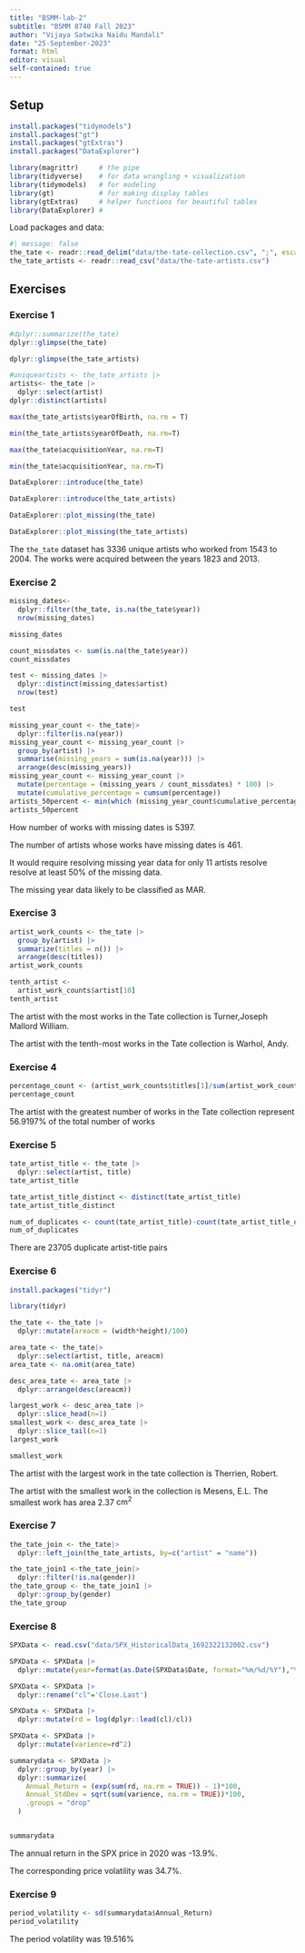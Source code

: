 ```yaml
---
title: "BSMM-lab-2"
subtitle: "BSMM 8740 Fall 2023"
author: "Vijaya Satwika Naidu Mandali"
date: "25-September-2023"
format: html
editor: visual
self-contained: true
---
```


## Setup

```r
install.packages("tidymodels")
install.packages("gt")
install.packages("gtExtras")
install.packages("DataExplorer")
```

```r
library(magrittr)     # the pipe
library(tidyverse)    # for data wrangling + visualization
library(tidymodels)   # for modeling
library(gt)           # for making display tables
library(gtExtras)     # helper functions for beautiful tables
library(DataExplorer) #
```

Load packages and data:

```r
#| message: false
the_tate <- readr::read_delim("data/the-tate-collection.csv", ";", escape_double = FALSE, trim_ws = TRUE)
the_tate_artists <- readr::read_csv("data/the-tate-artists.csv")
```

## Exercises

### Exercise 1

```r
#dplyr::summarize(the_tate)
dplyr::glimpse(the_tate)
```

```r
dplyr::glimpse(the_tate_artists)
```

```r
#uniqueartists <- the_tate_artists |>
artists<- the_tate |>
  dplyr::select(artist)  
dplyr::distinct(artists)
```

```r
max(the_tate_artists$yearOfBirth, na.rm = T)
```

```r
min(the_tate_artists$yearOfDeath, na.rm=T)
```

```r
max(the_tate$acquisitionYear, na.rm=T)
```

```r
min(the_tate$acquisitionYear, na.rm=T)
```

```r
DataExplorer::introduce(the_tate)
```

```r
DataExplorer::introduce(the_tate_artists)
```

```r
DataExplorer::plot_missing(the_tate)
```

```r
DataExplorer::plot_missing(the_tate_artists)
```

The `the_tate` dataset has 3336 unique artists who worked from 1543 to 2004. The works were acquired between the years 1823 and 2013.

### Exercise 2

```r
missing_dates<-
  dplyr::filter(the_tate, is.na(the_tate$year))
  nrow(missing_dates)
```

```r
missing_dates
```

```r
count_missdates <- sum(is.na(the_tate$year))
count_missdates
```

```r
test <- missing_dates |>
  dplyr::distinct(missing_dates$artist)
  nrow(test)
```

```r
test
```

```r
missing_year_count <- the_tate|>
  dplyr::filter(is.na(year)) 
missing_year_count <- missing_year_count |>
  group_by(artist) |>
  summarise(missing_years = sum(is.na(year))) |>
  arrange(desc(missing_years))
missing_year_count <- missing_year_count |>
  mutate(percentage = (missing_years / count_missdates) * 100) |>
  mutate(cumulative_percentage = cumsum(percentage))
artists_50percent <- min(which (missing_year_count$cumulative_percentage >= 50))
artists_50percent
```

How number of works with missing dates is 5397.

The number of artists whose works have missing dates is 461.

It would require resolving missing year data for only 11 artists resolve resolve at least 50% of the missing data.

The missing year data likely to be classified as MAR.

### Exercise 3

```r
artist_work_counts <- the_tate |>
  group_by(artist) |>
  summarize(titles = n()) |>
  arrange(desc(titles))
artist_work_counts
```

```r
tenth_artist <- 
  artist_work_counts$artist[10]
tenth_artist
```

The artist with the most works in the Tate collection is Turner,Joseph Mallord William.

The artist with the tenth-most works in the Tate collection is Warhol, Andy.

### Exercise 4

```r
percentage_count <- (artist_work_counts$titles[1]/sum(artist_work_counts$titles))*100
percentage_count
```

The artist with the greatest number of works in the Tate collection represent 56.9197% of the total number of works

### Exercise 5

```r
tate_artist_title <- the_tate |>
  dplyr::select(artist, title)
tate_artist_title
```

```r
tate_artist_title_distinct <- distinct(tate_artist_title)
tate_artist_title_distinct
```

```r
num_of_duplicates <- count(tate_artist_title)-count(tate_artist_title_distinct)
num_of_duplicates
```

There are 23705 duplicate artist-title pairs

### Exercise 6

```r
install.packages("tidyr")
```

```r
library(tidyr)
```

```r
the_tate <- the_tate |>
  dplyr::mutate(areacm = (width*height)/100)
```

```r
area_tate <- the_tate|>
  dplyr::select(artist, title, areacm)
area_tate <- na.omit(area_tate)

desc_area_tate <- area_tate |>
  dplyr::arrange(desc(areacm))

largest_work <- desc_area_tate |>
  dplyr::slice_head(n=1)
smallest_work <- desc_area_tate |>
  dplyr::slice_tail(n=1)
largest_work
```

```r
smallest_work
```

The artist with the largest work in the tate collection is Therrien, Robert.

The artist with the smallest work in the collection is Mesens, E.L. The smallest work has area 2.37 $\text{cm}^2$

### Exercise 7

```r
the_tate_join <- the_tate|>
  dplyr::left_join(the_tate_artists, by=c("artist" = "name"))
```

```r
the_tate_join1 <-the_tate_join|>
  dplyr::filter(!is.na(gender))
the_tate_group <- the_tate_join1 |>
  dplyr::group_by(gender)
the_tate_group
```

### Exercise 8

```r
SPXData <- read.csv("data/SPX_HistoricalData_1692322132002.csv")
```

```r
SPXData <- SPXData |>
  dplyr::mutate(year=format(as.Date(SPXData$Date, format="%m/%d/%Y"),"%Y"))

SPXData <- SPXData |>
  dplyr::rename("cl"='Close.Last')

SPXData <- SPXData |>
  dplyr::mutate(rd = log(dplyr::lead(cl)/cl))

SPXData <- SPXData |>
  dplyr::mutate(varience=rd^2)
```

```r
summarydata <- SPXData |>
  dplyr::group_by(year) |>
  dplyr::summarize(
    Annual_Return = (exp(sum(rd, na.rm = TRUE)) - 1)*100,
    Annual_StdDev = sqrt(sum(varience, na.rm = TRUE))*100,
    .groups = "drop"  
  )


summarydata
```

The annual return in the SPX price in 2020 was -13.9%.

The corresponding price volatility was 34.7%.

### Exercise 9

```r
period_volatility <- sd(summarydata$Annual_Return)
period_volatility
```

The period volatility was 19.516%

### 
